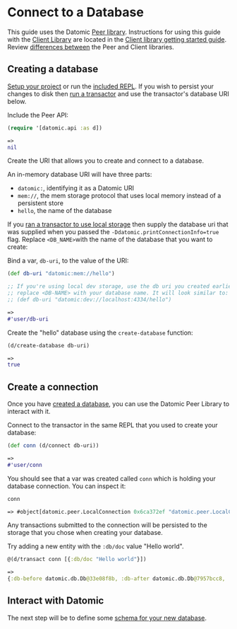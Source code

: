 Connect to a Database
=====================

This guide uses the Datomic [Peer library](../peer/peer-introduction.html). Instructions for using this guide with the [Client Library](../client/integrating-client-lib.html) are located in the [Client library getting started guide](../client/client-getting-started.html). Review [differences between](../overview/clients-and-peers.html) the Peer and Client libraries.

Creating a database
-------------------

[Setup your project](../peer/integrating-peer-lib.html) or run the [included REPL](dev-setup.html#repl). If you wish to persist your changes to disk then [run a transactor](transactor.html) and use the transactor's database URI below.

Include the Peer API:

```clojure
(require '[datomic.api :as d])
```



```clojure
=>
nil
```



Create the URI that allows you to create and connect to a database.

An in-memory database URI will have three parts:

- `datomic:`, identifying it as a Datomic URI
- `mem://`, the mem storage protocol that uses local memory instead of a persistent store
- `hello`, the name of the database

If you [ran a transactor to use local storage](dev-setup.html#run-dev-transactor) then supply the database uri that was supplied when you passed the `-Ddatomic.printConnectionInfo=true` flag. Replace `<DB_NAME>`with the name of the database that you want to create:

Bind a var, `db-uri`, to the value of the URI:

```clojure
(def db-uri "datomic:mem://hello")

;; If you're using local dev storage, use the db uri you created earlier.
;; replace <DB-NAME> with your database name. It will look similar to:
;; (def db-uri "datomic:dev://localhost:4334/hello")
```



```clojure
=>
#'user/db-uri
```



Create the "hello" database using the `create-database` function:

```clojure
(d/create-database db-uri)
```



```clojure
=>
true
```







Create a connection
-------------------

Once you have [created a database](#create-db), you can use the Datomic Peer Library to interact with it.

Connect to the transactor in the same REPL that you used to create your database:

```clojure
(def conn (d/connect db-uri))
```



```clojure
=>
#'user/conn
```



You should see that a var was created called `conn` which is holding your database connection. You can inspect it:

```clojure
conn
```



```clojure
=> #object[datomic.peer.LocalConnection 0x6ca372ef "datomic.peer.LocalConnection@6ca372ef"]
```



Any transactions submitted to the connection will be persisted to the storage that you chose when creating your database.

Try adding a new entity with the `:db/doc` value "Hello world".

```clojure
@(d/transact conn [{:db/doc "Hello world"}])
```



```clojure
=>
{:db-before datomic.db.Db@33e08f8b, :db-after datomic.db.Db@7957bcc8, :tx-data [#datom[13194139534312 50 #inst "2022-03-18T09:33:18.156-00:00" 13194139534312 true] #datom[17592186045417 62 "Hello world" 13194139534312 true]], :tempids {-9223301668109598134 17592186045417}}
```







Interact with Datomic
---------------------

The next step will be to define some [schema for your new database](transact-schema.html).